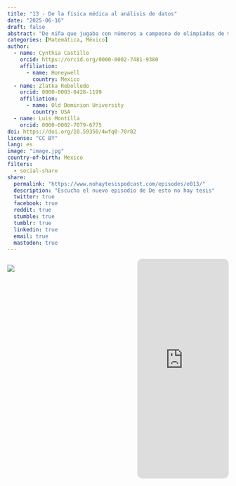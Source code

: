 ```yaml
---
title: "13 - De la física médica al análisis de datos"
date: "2025-06-16"
draft: false
abstract: "De niña que jugaba con números a campeona de olimpiadas de matemáticas, física e informática. De querer ser médica (hasta ver un hueso roto) a convertirse en divulgadora científica. Ganó oro en competencias nacionales, trabajó en bioinformática y desafió estereotipos en ingeniería. Hoy, como La Matemaga, enseña que las matemáticas son fascinantes."
categories: [Matemática, México]
author: 
  - name: Cynthia Castillo
    orcid: https://orcid.org/0000-0002-7481-9380
    affiliation:
      - name: Honeywell
        country: Mexico
  - name: Zlatka Rebolledo
    orcid: 0000-0003-0428-1199
    affiliation:
      - name: Old Dominion University
        country: USA
  - name: Luis Montilla
    orcid: 0000-0002-7079-6775
doi: https://doi.org/10.59350/4wfq0-70r02
license: "CC BY"
lang: es
image: "image.jpg"
country-of-birth: Mexico
filters:
  - social-share
share:
  permalink: "https://www.nohaytesispodcast.com/episodes/e013/"
  description: "Escucha el nuevo episodio de De esto no hay tesis"
  twitter: true
  facebook: true
  reddit: true
  stumble: true
  tumblr: true
  linkedin: true
  email: true
  mastodon: true
---
```

:::::::::::::: {.columns}

::: {.column width="45%"}
![](image.jpg)
:::
::: {.column width="10%"}
:::
::: {.column width="45%"}
<iframe style="border-radius:12px" src="https://open.spotify.com/embed/episode/1RSE613DEkYl1e3I56XNYC?utm_source=generator" width="100%" height="500" frameBorder="0" allowfullscreen="" allow="autoplay; clipboard-write; encrypted-media; fullscreen; picture-in-picture" loading="lazy"></iframe>
:::
:::::::::::::: 


